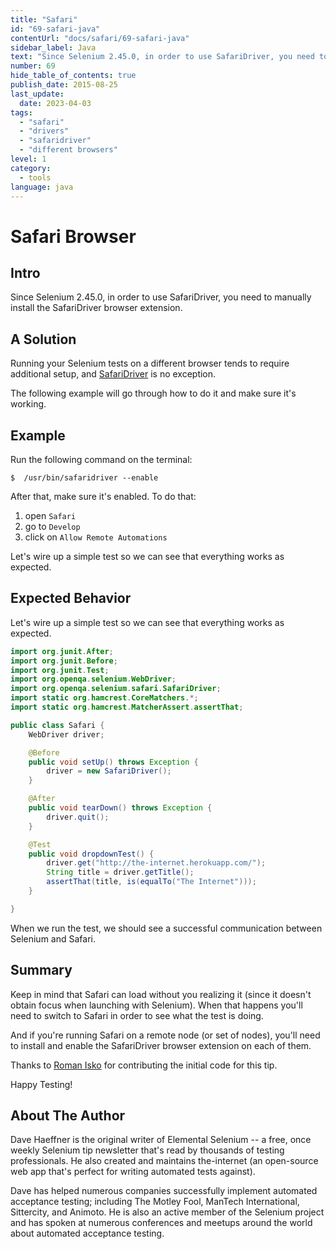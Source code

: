 ```yaml
---
title: "Safari"
id: "69-safari-java"
contentUrl: "docs/safari/69-safari-java"
sidebar_label: Java
text: "Since Selenium 2.45.0, in order to use SafariDriver, you need to manually install the SafariDriver browser extension."
number: 69
hide_table_of_contents: true
publish_date: 2015-08-25
last_update:
  date: 2023-04-03
tags:
  - "safari"
  - "drivers"
  - "safaridriver"
  - "different browsers"
level: 1
category:
  - tools
language: java
---
```


# Safari Browser

## Intro

Since Selenium 2.45.0, in order to use SafariDriver, you need to manually install the SafariDriver browser extension.


## A Solution

Running your Selenium tests on a different browser tends to require additional setup, and [SafariDriver](https://github.com/SeleniumHQ/selenium/wiki/SafariDriver) is no exception.

The following example will go through how to do it and make sure it's working.

## Example

Run the following command on the terminal:

`$  /usr/bin/safaridriver --enable`

After that, make sure it's enabled. To do that:

1. open `Safari`
2. go to `Develop`
3. click on `Allow Remote Automations`

Let's wire up a simple test so we can see that everything works as expected.

## Expected Behavior

Let's wire up a simple test so we can see that everything works as expected.

```java
import org.junit.After;
import org.junit.Before;
import org.junit.Test;
import org.openqa.selenium.WebDriver;
import org.openqa.selenium.safari.SafariDriver;
import static org.hamcrest.CoreMatchers.*;
import static org.hamcrest.MatcherAssert.assertThat;

public class Safari {
    WebDriver driver;

    @Before
    public void setUp() throws Exception {
        driver = new SafariDriver();
    }

    @After
    public void tearDown() throws Exception {
        driver.quit();
    }

    @Test
    public void dropdownTest() {
        driver.get("http://the-internet.herokuapp.com/");
        String title = driver.getTitle();
        assertThat(title, is(equalTo("The Internet")));
    }

}
```

When we run the test, we should see a successful communication between Selenium and Safari.

## Summary

Keep in mind that Safari can load without you realizing it (since it doesn't obtain focus when launching with Selenium). When that happens you'll need to switch to Safari in order to see what the test is doing.

And if you're running Safari on a remote node (or set of nodes), you'll need to install and enable the SafariDriver browser extension on each of them.

Thanks to [Roman Isko](https://github.com/RomanIsko) for contributing the initial code for this tip.

Happy Testing!


## About The Author

Dave Haeffner is the original writer of Elemental Selenium -- a free, once weekly Selenium tip newsletter that's read by thousands of testing professionals. He also created and maintains the-internet (an open-source web app that's perfect for writing automated tests against).

Dave has helped numerous companies successfully implement automated acceptance testing; including The Motley Fool, ManTech International, Sittercity, and Animoto. He is also an active member of the Selenium project and has spoken at numerous conferences and meetups around the world about automated acceptance testing.